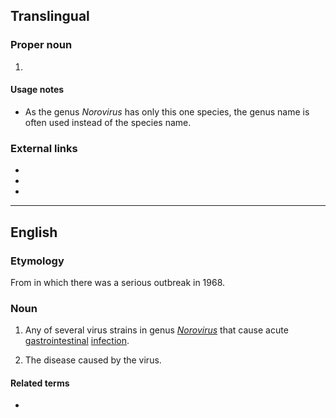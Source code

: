 ==Translingual==

===Proper noun===
{{taxoninfl|i=1}}

# {{taxon|species|genus|Norovirus|i=1|the causal agent of the disease}}

====Usage notes====
* As the genus ''Norovirus'' has only this one species, the genus name is often used instead of the species name.

===External links===
* {{pedia}}
* {{specieslite|Norwalk virus}}
*  {{comcatlite|Norovirus}}


----

==English==
{{wikipedia}}
===Etymology===
From {{w|Norwalk, Ohio}} in which there was a serious outbreak in 1968.

===Noun===
{{en-noun|head=[[Norwalk]] [[virus]]|es}}

# {{label|en|virology}} Any of several virus strains in genus ''[[Norovirus]]'' that cause acute [[gastrointestinal]] [[infection]].
# {{label|en|pathology}} The disease caused by the virus.

====Related terms====
* {{l/en|norovirus}}